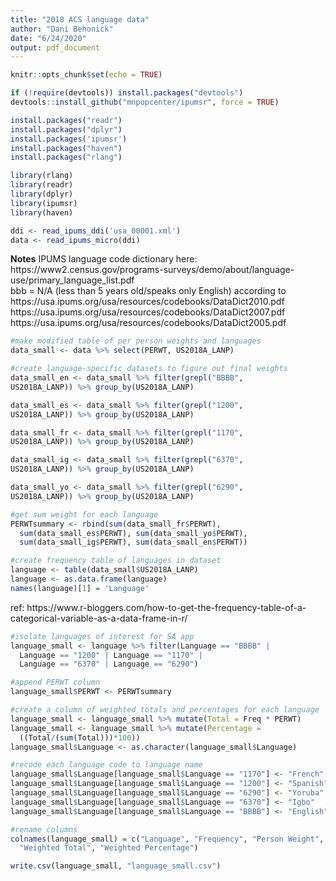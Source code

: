 ```yaml
---
title: "2018 ACS language data"
author: "Dani Behonick"
date: "6/24/2020"
output: pdf_document
---
```


```r
knitr::opts_chunk$set(echo = TRUE)
```

```r
if (!require(devtools)) install.packages("devtools") 
devtools::install_github("mnpopcenter/ipumsr", force = TRUE)
```
```r
install.packages("readr")
install.packages("dplyr")
install.packages('ipumsr')
install.packages("haven")
install.packages("rlang")
```

```r
library(rlang)
library(readr)
library(dplyr)
library(ipumsr)
library(haven)
```

```r
ddi <- read_ipums_ddi('usa_00001.xml')
data <- read_ipums_micro(ddi)
```
**Notes** 
IPUMS language code dictionary here: https://www2.census.gov/programs-surveys/demo/about/language-use/primary_language_list.pdf  
bbb = N/A (less than 5 years old/speaks only English) according to   https://usa.ipums.org/usa/resources/codebooks/DataDict2010.pdf  
https://usa.ipums.org/usa/resources/codebooks/DataDict2007.pdf  
https://usa.ipums.org/usa/resources/codebooks/DataDict2005.pdf  

```r
#make modified table of per person weights and languages
data_small <- data %>% select(PERWT, US2018A_LANP)
```

```r
#create language-specific datasets to figure out final weights
data_small_en <- data_small %>% filter(grepl("BBBB",
US2018A_LANP)) %>% group_by(US2018A_LANP)

data_small_es <- data_small %>% filter(grepl("1200",
US2018A_LANP)) %>% group_by(US2018A_LANP)

data_small_fr <- data_small %>% filter(grepl("1170",
US2018A_LANP)) %>% group_by(US2018A_LANP)

data_small_ig <- data_small %>% filter(grepl("6370",
US2018A_LANP)) %>% group_by(US2018A_LANP)

data_small_yo <- data_small %>% filter(grepl("6290",
US2018A_LANP)) %>% group_by(US2018A_LANP)
```

```r
#get sum weight for each language
PERWTsummary <- rbind(sum(data_small_fr$PERWT), 
  sum(data_small_es$PERWT), sum(data_small_yo$PERWT), 
  sum(data_small_ig$PERWT), sum(data_small_en$PERWT))
```


```r
#create frequency table of languages in dataset
language <- table(data_small$US2018A_LANP)
language <- as.data.frame(language)
names(language)[1] = 'Language'
```
ref: https://www.r-bloggers.com/how-to-get-the-frequency-table-of-a-categorical-variable-as-a-data-frame-in-r/

```r
#isolate languages of interest for SA app
language_small <- language %>% filter(Language == "BBBB" | 
  Language == "1200" | Language == "1170" | 
  Language == "6370" | Language == "6290")
```

```r
#append PERWT column
language_small$PERWT <- PERWTsummary
```

```r
#create a column of weighted totals and percentages for each language
language_small <- language_small %>% mutate(Total = Freq * PERWT)
language_small <- language_small %>% mutate(Percentage =
  ((Total/(sum(Total)))*100))
language_small$Language <- as.character(language_small$Language)
```

```r
#recode each language code to language name
language_small$Language[language_small$Language == "1170"] <- "French"
language_small$Language[language_small$Language == "1200"] <- "Spanish"
language_small$Language[language_small$Language == "6290"] <- "Yoruba"
language_small$Language[language_small$Language == "6370"] <- "Igbo"
language_small$Language[language_small$Language == "BBBB"] <- "English"
```

```r
#rename columns
colnames(language_small) = c("Language", "Frequency", "Person Weight",
  "Weighted Total", "Weighted Percentage")
```


```r
write.csv(language_small, "language_small.csv")
```


